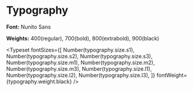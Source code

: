 

<Meta title="DOC /排版" />

# Typography

**Font:** Nunito Sans

**Weights:** 400(regular), 700(bold), 800(extrabold), 900(black)

<Typeset
	fontSizes={[
		Number(typography.size.s1),
		Number(typography.size.s2),
		Number(typography.size.s3),
		Number(typography.size.m1),
		Number(typography.size.m2),
		Number(typography.size.m3),
		Number(typography.size.l1),
		Number(typography.size.l2),
		Number(typography.size.l3),
	]}
	fontWeight={typography.weight.black}
/>